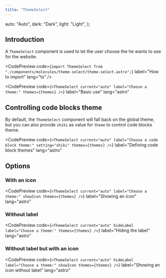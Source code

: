 ```yaml
---
title: "ThemeSelect"
---
```


  auto: "Auto",
  dark: "Dark",
  light: "Light",
};

## Introduction

A `ThemeSelect` component is used to let the user choose the he wants to use for the website.

<CodePreview
  code={`import ThemeSelect from "./components/molecules/theme-select/theme-select.astro";`}
  label="How to import"
  lang="ts"
/>

<CodePreview
  code={`<ThemeSelect current="auto" label="Choose a theme:" themes={themes} />`}
  label="Basic use"
  lang="astro"
>
  <ThemeSelect current="auto" label="Choose a theme:" themes={themes} />
</CodePreview>

## Controlling code blocks theme

By default, the `ThemeSelect` component will fall back on the global theme, but you can also provide `shiki` as value for `theme` to control code blocks theme.

<CodePreview
  code={`<ThemeSelect
    current="auto"
    label="Choose a code block theme:"
    setting="shiki"
    themes={themes}
  />`}
  label="Defining code block themes"
  lang="astro"
>
  <ThemeSelect
    current="auto"
    label="Choose a code block theme:"
    setting="shiki"
    themes={themes}
  />
</CodePreview>

## Options

### With an icon

<CodePreview
  code={`<ThemeSelect
    current="auto"
    label="Choose a theme:"
    showIcon
    themes={themes}
/>`}
  label="Showing an icon"
  lang="astro"
>
  <ThemeSelect
    current="auto"
    label="Choose a theme:"
    showIcon
    themes={themes}
  />
</CodePreview>

### Without label

<CodePreview
  code={`<ThemeSelect
    current="auto"
    hideLabel
    label="Choose a theme:"
    themes={themes}
/>`}
  label="Hiding the label"
  lang="astro"
>
  <ThemeSelect
    current="auto"
    hideLabel
    label="Choose a theme:"
    themes={themes}
  />
</CodePreview>

### Without label but with an icon

<CodePreview
  code={`<ThemeSelect
    current="auto"
    hideLabel
    label="Choose a theme:"
    showIcon
    themes={themes}
/>`}
  label="Showing an icon without label"
  lang="astro"
>
  <ThemeSelect
    current="auto"
    hideLabel
    label="Choose a theme:"
    showIcon
    themes={themes}
  />
</CodePreview>
